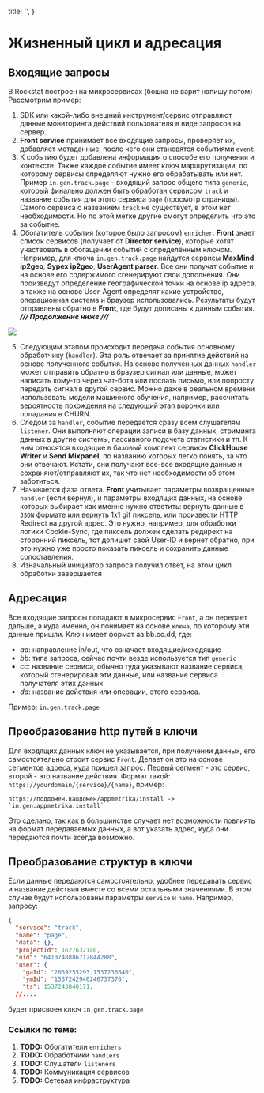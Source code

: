 
  title: '',
}


# Жизненный цикл и адресация

## Входящие запросы

В Rockstat построен на микросервисах (бошка не варит напишу потом)
Рассмотрим пример:

1. SDK или какой-либо внешний инструмент/сервис отправляют данные мониторинга действий пользователя в виде запросов на сервер.
2. **Front service** принимает все входящие запросы, проверяет их, добавляет метаданные,
  после чего они становятся событиями `event`.
3. К событию будет добавлена информация о способе его получения и контексте.
  Также каждое событие имеет ключ маршрутизации, по которому сервисы определяют нужно его обрабатывать или нет.
  Пример `in.gen.track.page` - входящий запрос общего типа `generic`, который финально должен быть обработан сервисом `track` и название события для этого сервиса `page` (просмотр страницы).
  Самого сервиса с названием `track` не существует, в этом нет необходимости. Но по этой метке другие смогут определить что это за событие.
4. Обогатитель события (которое было запросом) `enricher`. **Front** знает список сервисов (получает от **Director service**), которые хотят участвовать в обогащении событий с определённым ключом.
  Например, для ключа `in.gen.track.page` найдутся сервисы **MaxMind ip2geo**, **Sypex ip2geo**, **UserAgent parser**.
  Все они получат событие и на основе его содержимого сгенерируют свои дополнения.
  Они произведут определение географической точки на основе ip адреса,
  а также на основе User-Agent определят какие устройство, операционная система и браузер использовались.
  Результаты будут отправлены обратно в **Front**, где будут дописаны к данным события.
  ***/// Продолжение ниже ///***

<Expand>
  <img src="/static/images/docs/schemas/request-lifecycle.svg" />
</Expand>

5. Следующим этапом происходит передача события основному обработчику (`handler`).
  Эта роль отвечает за принятие действий на основе полученного события.
  На основе полученных данных `handler` может отправить обратно в браузер сигнал или данные,
  может написать кому-то через чат-бота или послать письмо, или попросту передать сигнал в другой сервис.
  Можно даже в реальном времени использовать модели машинного обучения,
  например, рассчитать вероятность похождения на следующий этап воронки или попадания в CHURN.
6. Следом за `handler`, событие передается сразу всем слушателям `listener`.
  Они выполняют операции записи в базу данных, стриминга данных в другие системы,
  пассивного подсчета статистики и тп.
  К ним относятся входящие в базовый комплект сервисы **ClickHouse Writer** и **Send Mixpanel**, по названию которых легко понять, за что они отвечают.
  Кстати, они получают все-все входящие данные и сохраняют/отправляют их, так что нет необходимости об этом заботиться.
7. Начинается фаза ответа. **Front** учитывает параметры возвращенные `handler` (если вернул), и параметры входящих данных,
  на основе которых выбирает как именно нужно ответить: вернуть данные в `JSON` формате или вернуть 1x1 gif пиксель,
  или произвести HTTP Redirect на другой адрес. Это нужно, например, для обработки логики Cookie-Sync,
  где пиксель должен сделать редирект на сторонний пиксель, тот допишет свой User-ID и вернет обратно,
  при это нужно уже просто показать пиксель и сохранить данные сопоставления.
8. Изначальный инициатор запроса получил ответ, на этом цикл обработки завершается

## Адресация

Все входящие запросы попадают в микросервис `Front`, а он передает дальше,
а куда именно, он понимает на основе `ключа`, по которому эти данные пришли.
Ключ имеет формат aa.bb.cc.dd, где:

- *aa*: направление in/out, что означает входящие/исходящие
- *bb*: типа запроса, сейчас почти везде используется тип `generic`
- *cc*: название сервиса, обычно туда указывают название сервиса, который сгенерировал эти данные, или название сервиса получателя этих данных
- *dd*: название действия или операции, этого сервиса.

Пример: `in.gen.track.page`

## Преобразование http путей в ключи

Для входящих данных ключ не указывается,  при получении данных, его самостоятельно строит сервис `Front`.
Делает он это на основе сегментов адреса, куда пришел запрос. Первый сегмент - это сервис, второй - это название действия.
Формат такой: `https://yourdomain/{service}/{name}`, пример:

```
https://поддомен.вашдомен/appmetrika/install -> `in.gen.appmetrika.install`
```

Это сделано, так как в большинстве случает нет возможности повлиять на формат передаваемых данных,
а вот указать адрес, куда они передаются почти всегда возможно.

## Преобразование структур в ключи

Если данные передаются самостоятельно, удобнее передавать сервис и название действия вместе со всеми остальными значениями.
В этом случае будут использованы параметры `service` и `name`. Например, запросу:

```json
{
  "service": "track",
  "name": "page",
  "data": {},
  "projectId": 1627632140,
  "uid": "6410748886712844288",
  "user": {
    "gaId": "2039255293.1537236640",
    "ymId": "1537242940246737376",
    "ts": 1537243840171,
  //....
```

будет присвоен ключ `in.gen.track.page`

### Ссылки по теме:

1. **TODO:** Обогатители `enrichers`
1. **TODO:** Обработчики `handlers`
1. **TODO:** Слушатели `listeners`
1. **TODO:** Коммуникация сервисов
1. **TODO:** Сетевая инфраструктура


